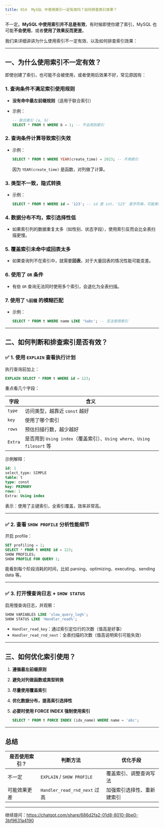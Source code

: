 ```yaml
---
title: 014 	MySQL 中使用索引一定有效吗？如何排查索引效果？
---
```


不一定。**MySQL 中使用索引并不总是有效**，有时候即使你建了索引，MySQL 也可能**不会使用**，或者**使用了效果反而更差**。

我们来详细讲讲为什么使用索引不一定有效、以及如何排查索引效果：

---

## 一、为什么使用索引不一定有效？

即使创建了索引，也可能不会被使用，或者使用后效果不好，常见原因有：

### 1. 查询条件不满足索引使用规则

* **没有命中最左前缀规则**（适用于联合索引）
* 示例：

  ```sql
  -- 联合索引 (a, b)
  SELECT * FROM t WHERE b = 1; -- 不会用到索引
  ```

### 2. 查询条件计算导致索引失效

* 示例：

  ```sql
  SELECT * FROM t WHERE YEAR(create_time) = 2023; -- 不用索引
  ```

  因为 `YEAR(create_time)` 是函数，对列做了计算。

### 3. 类型不一致，隐式转换

* 示例：

  ```sql
  SELECT * FROM t WHERE id = '123'; -- id 是 int，'123' 是字符串，可能索引失效
  ```

### 4. 数据分布不均，索引选择性低

* 如果索引列的数据重复太多（如性别、状态字段），使用索引反而会比全表扫描更慢。

### 5. 覆盖索引未命中或回表太多

* 如果查询列不在索引中，就需要**回表**，对于大量回表的情况性能可能变差。

### 6. 使用了 `OR` 条件

* 有些 `OR` 查询无法同时使用多个索引，会退化为全表扫描。

### 7. 使用了 `%前缀` 的模糊匹配

* 示例：

  ```sql
  SELECT * FROM t WHERE name LIKE '%abc'; -- 无法使用索引
  ```

---

## 二、如何判断和排查索引是否有效？

### ✅ 1. 使用 `EXPLAIN` 查看执行计划

执行查询前加上：

```sql
EXPLAIN SELECT * FROM t WHERE id = 123;
```

重点看几个字段：

| 字段      | 含义                                                        |
| ------- | --------------------------------------------------------- |
| `type`  | 访问类型，越靠近 `const` 越好                                       |
| `key`   | 使用了哪个索引                                                   |
| `rows`  | 预估扫描行数，越少越好                                               |
| `Extra` | 是否用到 `Using index`（覆盖索引）、`Using where`、`Using filesort` 等 |

示例解释：

```sql
id: 1
select_type: SIMPLE
table: t
type: const
key: PRIMARY
rows: 1
Extra: Using index
```

表示：使用了主键索引，全索引覆盖，效率非常高。

---

### ✅ 2. 查看 `SHOW PROFILE` 分析性能细节

开启 profile：

```sql
SET profiling = 1;
SELECT * FROM t WHERE id = 123;
SHOW PROFILES;
SHOW PROFILE FOR QUERY 1;
```

能看到每个阶段消耗的时间，比如 parsing、optimizing、executing、sending data 等。

---

### ✅ 3. 打开慢查询日志 + `SHOW STATUS`

启用慢查询日志，并观察：

```sql
SHOW VARIABLES LIKE 'slow_query_log%';
SHOW STATUS LIKE 'Handler_read%';
```

* `Handler_read_key`：通过索引定位行的次数（值高是好事）
* `Handler_read_rnd_next`：全表扫描的次数（值高说明索引可能失效）

---

## 三、如何优化索引使用？

1. **遵循最左前缀原则**
2. **避免对列做函数或类型转换**
3. **尽量使用覆盖索引**
4. **优化数据分布，提高索引选择性**
5. **必要时使用 FORCE INDEX 强制使用索引**

   ```sql
   SELECT * FROM t FORCE INDEX (idx_name) WHERE name = 'abc';
   ```

---

## 总结

| 是否使用索引？ | 判断方法                       | 优化手段          |
| ------- | -------------------------- | ------------- |
| 不一定     | `EXPLAIN` / `SHOW PROFILE` | 覆盖索引、调整查询写法   |
| 可能效果更差  | `Handler_read_rnd_next` 过高 | 加强索引选择性、重新建索引 |

---

继续提问：https://chatgpt.com/share/686d2fa2-01d8-8010-8be0-3bf9631a4190

